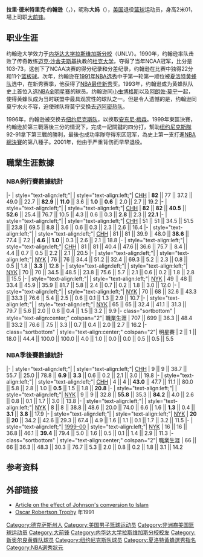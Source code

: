 {{Otheruses|拉里·约翰逊}}
{{noteTA|G1=NBA}}
{{Infobox NBA Player
| name            = 拉里·约翰逊<br>Larry Johnson
| image           = Larry Johnson (cropped).jpg
| caption         = 
| number          = 2
| position        = [[大前锋|大前锋]] / [[小前鋒|小前鋒]]
| height_ft       = 6
| height_in       = 7
| weight_lb       = 235
| birth_date      = {{birth date and age|mf=yes|1969|03|14}}
| birth_place     = {{USA}}[[德克萨斯州|德克萨斯州]][[泰勒_(德克薩斯州)|泰勒]]
| death_date      = 
| death_place     = 
| nationality     = {{USA}}
| high_school     = {{link-en|天际线高级中学|Skyline High School (Dallas)}} 
| college         = {{link-en|敖德萨学院|Odessa College}}（1987年–1989年）<br />[[内华达大学拉斯维加斯分校|内华达大学拉斯维加斯分校]]（1989年–1991年）
| draft_year      = 1991
| draft_round     = 1
| draft_pick      = 1
| draft_team      = [[夏洛特黄蜂|夏洛特黄蜂]]
| career_start    = 1991年
| career_end      = 2001年
| teams            = 
| years1          = {{nbay|1991|start}}–{{nbay|1995|end}}
| team1           = [[夏洛特黄蜂|夏洛特黄蜂]]
| years2          = {{nbay|1996|start}}–{{nbay|2000|end}}
| team2           = [[纽约尼克斯|纽约尼克斯]]
| highlights      = 
* [[NBA全明星|NBA全明星]] ({{nasg|1993}}, {{nasg|1995}})
* [[NBA年度最佳新秀|NBA年度最佳新秀]] ({{nbay|1991|end}})
* [[NBA最佳陣容|NBA最佳陣容第二隊]] ({{nbay|1992|end}})
* [[NBA最佳新秀陣容|NBA最佳新秀陣容第一隊]] ({{nbay|1992|end}})
* NCAA 冠軍 (1990)
* [[Naismith_College_Player_of_the_Year|Naismith College Player of the Year]] (1991)
* [[John_R._Wooden_Award#Player_of_the_Year_Award_winners|John R. Wooden Award]] (1991)
* [[Oscar_Robertson_Trophy|USBWA Player of the Year]] (1991)
* [[NABC_Player_of_the_Year|NABC Player of the Year]] (1991)
* [[Sporting_News_Men's_College_Basketball_Player_of_the_Year|''Sporting News'' College Player of the Year]] (1991)
* 2× Consensus first-team [[NCAA_Men's_Basketball_All-Americans|All-American]] ([[1990_NCAA_Men's_Basketball_All-Americans|1990]], [[1991_NCAA_Men's_Basketball_All-Americans|1991]])
* 2× [[Big_West_Conference_Men's_Basketball_Player_of_the_Year|Big West Player of the Year]] (1990, 1991)
* 2x First-team All-[[Big_West_Conference|Big West]] (1990, 1991)
* No. 4 [[UNLV_Runnin'_Rebels_basketball#Retired_numbers|retired by UNLV Runnin' Rebels]]
* [[USA_Basketball_Male_Athlete_of_the_Year|USA Basketball Male Athlete of the Year]] (1989)
* [[美國籃球先生|美國籃球先生]] (1987)
* First-team [[Parade_All-America_Boys_Basketball_Team|''Parade'' All-American]] (1987)
* [[McDonald's_All-American_Game|McDonald's All-American]] ([[1987_McDonald's_All-American_Boys_Game|1987]])
* [[Texas_Mr._Basketball|Texas Mr. Basketball]] (1987)
| stats_league    = NBA
| stat1label      = [[得分_(籃球)|得分]]
| stat1value      = 11,450 (16.2 ppg)
| stat2label      = [[篮板|篮板]]
| stat2value      = 5,300 (7.5 rpg)
| stat3label      = [[助攻|助攻]]
| stat3value      = 2,298 (3.3 apg)
| bbr             = johnsla02
| letter          = j
}}
{{世大運獎牌記錄
|項目=籃球
|a1=1989
|b1=1
}}
'''拉里·德米特里克·约翰逊'''（{{lang-en|'''Larry Demetric Johnson'''}}，{{bd|1969年|3月14日||}}），昵称'''大妈'''（{{lang|en|'''Grandmama'''}}），[[美国|美国]]退役[[篮球|篮球]]运动员，身高2米01，場上司职[[大前锋|大前锋]]。

== 职业生涯 ==
约翰逊大学效力于[[内华达大学拉斯维加斯分校|内华达大学拉斯维加斯分校]]（UNLV）。1990年，约翰逊率队击败了传奇教练[[迈克·沙舍夫斯基|迈克·沙舍夫斯基]]执教的[[杜克大学|杜克大学]]，夺得了当年NCAA冠军，比分是103-73，这创下了NCAA决赛的得分纪录和分差纪录，约翰逊在比赛中独得22分和11个[[篮板球|篮板球]]。次年，约翰逊在[[1991年NBA选秀|1991年NBA选秀]]中于第一轮第一顺位被[[夏洛特黄蜂队|夏洛特黄蜂队]]选中，在新秀赛季，他获得了[[NBA最佳新秀|NBA最佳新秀]]奖。1993年，约翰逊成为黄蜂队队史上首位入选[[NBA全明星赛|NBA全明星赛]]的球员。约翰逊同[[马格西·博格斯|小虫博格斯]]以及[[阿朗佐·莫宁|阿朗佐·莫宁]]一起，使得黄蜂队成为当时联盟中最具观赏性的球队之一。但是令人遗憾的是，约翰逊同莫宁水火不容，迫使球队将莫宁交换去[[迈阿密热队|迈阿密热队]]。 

1996年，约翰逊被交换去[[纽约尼克斯队|纽约尼克斯队]]，以换取[[安东尼·梅森|安东尼·梅森]]。1999年東區決賽，约翰逊於第三戰落後三分的情況下，完成一記關鍵的四分打，幫助[[纽约尼克斯隊|纽约尼克斯隊]]92-91拿下第三戰的勝利，最後也成功率隊夺得东区冠军，為史上第一支打進[[NBA總決賽|NBA總決賽]]的第八種子。2001年，他由于严重背伤而早早退役。

==職業生涯數據==
{{NBA player statistics legend}}

===NBA例行賽數據統計===
{{NBA player statistics start}}
|-
| style="text-align:left;"| {{nbay|1991}}
| style="text-align:left;"| [[夏洛特黃蜂|CHH]]
| '''82''' || 77 || 37.2 || 49.0 || 22.7 || '''82.9''' || '''11.0''' || 3.6 || '''1.0''' || '''0.6''' || 2.0 || 2.7 || 19.2
|-
| style="text-align:left;"| {{nbay|1992}}
| style="text-align:left;"| [[夏洛特黃蜂|CHH]]
| '''82''' || '''82''' || '''40.5''' || '''52.6''' || 25.4 || 76.7 || 10.5 || 4.3 || 0.6 || 0.3 || '''2.8''' || 2.3 || '''22.1'''
|-
| style="text-align:left;"| {{nbay|1993}}
| style="text-align:left;"| [[夏洛特黃蜂|CHH]]
| 51 || 51 || 34.5 || 51.5 || 23.8 || 69.5 || 8.8 || 3.6 || 0.6 || 0.3 || 2.3 || 2.6 || 16.4
|-
| style="text-align:left;"| {{nbay|1994}}
| style="text-align:left;"| [[夏洛特黃蜂|CHH]]
| 81 || 81 || 39.9 || 48.0 || '''38.6''' || 77.4 || 7.2 || '''4.6''' || '''1.0''' || 0.3 || 2.6 || 2.1 || 18.8
|-
| style="text-align:left;"| {{nbay|1995}}
| style="text-align:left;"| [[夏洛特黃蜂|CHH]]
| 81 || 81 || 40.4 || 47.6 || 36.6 || 75.7 || 8.4 || 4.4 || 0.7 || 0.5 || 2.2 || 2.1 || 20.5
|-
| style="text-align:left;"| {{nbay|1996}}
| style="text-align:left;"| [[紐約尼克|NYK]]
| 76 || 76 || 34.4 || 51.2 || 32.4 || 69.3 || 5.2 || 2.3 || 0.8 || 0.5 || 1.8 || '''3.3''' || 12.8
|-
| style="text-align:left;"| {{nbay|1997}}
| style="text-align:left;"| [[紐約尼克|NYK]]
| 70 || 70 || 34.5 || 48.5 || 23.8 || 75.6 || 5.7 || 2.1 || 0.6 || 0.2 || 1.8 || 2.8 || 15.5
|-
| style="text-align:left;"| {{nbay|1998}}
| style="text-align:left;"| [[紐約尼克|NYK]]
| 49 || 48 || 33.4 || 45.9 || 35.9 || 81.7 || 5.8 || 2.4 || 0.7 || 0.2 || 1.8 || 3.0 || 12.0
|-
| style="text-align:left;"| {{nbay|1999|trunc=y}}
| style="text-align:left;"| [[紐約尼克|NYK]]
| 70 || 68 || 32.6 || 43.3 || 33.3 || 76.6 || 5.4 || 2.5 || 0.6 || 0.1 || 1.3 || 2.9 || 10.7
|-
| style="text-align:left;"| {{nbay|2000}}
| style="text-align:left;"| [[紐約尼克|NYK]]
| 65 || 65 || 32.4 || 41.1 || 31.3 || 79.7 || 5.6 || 2.0 || 0.6 || 0.4 || 1.5 || 3.2 || 9.9
|- class="sortbottom"
| style="text-align:center;" colspan="2"| 職業生涯
| 707 || 699 || 36.3 || 48.4 || 33.2 || 76.6 || 7.5 || 3.3 || 0.7 || 0.4 || 2.0 || 2.7 || 16.2
|- class="sortbottom"
| style="text-align:center;" colspan="2"| 明星賽
| 2 || 1 || 18.0 || 44.4 || 100.0 || 100.0 || 4.0 || 1.0 || 0.0 || 0.0 || 0.5 || 0.5 || 5.5
{{s-end}}

===NBA季後賽數據統計===
{{NBA player statistics start}}
|-
| style="text-align:left;"| {{link-en|1993年NBA季後賽|1993 NBA Playoffs|1992–93}}
| style="text-align:left;"| [[夏洛特黃蜂|CHH]]
| 9 || 9 || 38.7 || 55.7 || 25.0 || 78.8 || '''6.9''' || '''3.3''' || 0.6 || 0.2 || 2.1 || 3.0 || 19.8
|-
| style="text-align:left;"| {{link-en|1995年NBA季後賽|1995 NBA Playoffs|1994–95}}
| style="text-align:left;"| [[夏洛特黃蜂|CHH]]
| 4 || 4 || '''43.0''' || 47.7 || 11.1 || 80.0 || 5.8 || 2.8 || 1.0 || '''0.5''' || 1.5 || 1.8 || '''20.8'''
|-
| style="text-align:left;"| {{link-en|1997年NBA季後賽|1997 NBA Playoffs|1996–97}}
| style="text-align:left;"| [[紐約尼克|NYK]]
| 9 || 9 || 32.8 || '''55.8''' || 35.3 || '''84.2''' || 4.0 || 2.6 || 0.8 || 0.1 || 1.7 || 3.0 || 13.8
|-
| style="text-align:left;"| {{link-en|1998年NBA季後賽|1998 NBA Playoffs|1997–98}}
| style="text-align:left;"| [[紐約尼克|NYK]]
| 8 || 8 || 38.8 || 48.6 || 20.0 || 74.0 || 6.6 || 1.6 || '''1.3''' || 0.4 || '''3.1''' || '''3.8''' || 17.9
|-
| style="text-align:left;"| {{link-en|1999年NBA季後賽|1999 NBA Playoffs|1998–99}}
| style="text-align:left;"| [[紐約尼克|NYK]]
| '''20''' || '''20''' || 34.2 || 42.6 || 29.3 || 67.4 || 4.9 || 1.6 || 1.1 || 0.1 || 1.7 || 3.2 || 11.5
|-
| style="text-align:left;"| [[2000年NBA季後賽|1999–00]]
| style="text-align:left;"| [[紐約尼克|NYK]]
| 16 || 16 || 36.8 || 46.1 || '''39.4''' || 79.4 || 5.0 || 1.6 || 0.5 || 0.1 || 1.4 || 2.9 || 11.3
|- class="sortbottom"
| style="text-align:center;" colspan="2"| 職業生涯
| 66 || 66 || 36.3 || 48.3 || 30.3 || 76.7 || 5.3 || 2.0 || 0.8 || 0.2 || 1.8 || 3.1 || 14.2
{{s-end}}

== 参考资料 ==
{{Reflist}}

== 外部链接 ==
{{basketballstats}}
* [http://query.nytimes.com/gst/fullpage.html?res=9B04E0DA1739F937A15752C0A96F958260&sec=health&pagewanted=print Article on the effect of Johnson's conversion to Islam] {{Wayback|url=http://query.nytimes.com/gst/fullpage.html?res=9B04E0DA1739F937A15752C0A96F958260&sec=health&pagewanted=print |date=20101229010258 }}
* [https://web.archive.org/web/20080611112656/http://www.oscarrobertsontrophy.org/content/view/14/17/ Oscar Robertson Trophy] 年1991

{{美国篮球先生}}
{{美国篮球年度最佳男运动员}}
{{NABC年度最佳球员}}
{{奥斯卡·罗伯逊奖}}
{{奈史密斯学院年度最佳男子球员}}
{{约翰·R·伍登年度最佳男子球员}}
{{体育新闻大学篮球年度最佳男子球员}}
{{1991 NBA Draft}}
{{NBA选秀状元}}
{{NBA年度最佳新秀}}
{{1994年男篮世锦赛美国队阵容}}
{{Authority control}}
{{DEFAULTSORT:Johnson, Larry}}

[[Category:德克萨斯州人|Category:德克萨斯州人]]
[[Category:美国男子篮球运动员|Category:美国男子篮球运动员]]
[[Category:非洲裔美国篮球运动员|Category:非洲裔美国篮球运动员]]
[[Category:大前锋|Category:大前锋]]
[[Category:内华达大学拉斯维加斯分校校友|Category:内华达大学拉斯维加斯分校校友]]
[[Category:新奥尔良黄蜂队球员|Category:新奥尔良黄蜂队球员]]
[[Category:纽约尼克斯队球员|Category:纽约尼克斯队球员]]
[[Category:夏洛特黃蜂選秀指名|Category:夏洛特黃蜂選秀指名]]
[[Category:NBA選秀狀元|Category:NBA選秀狀元]]